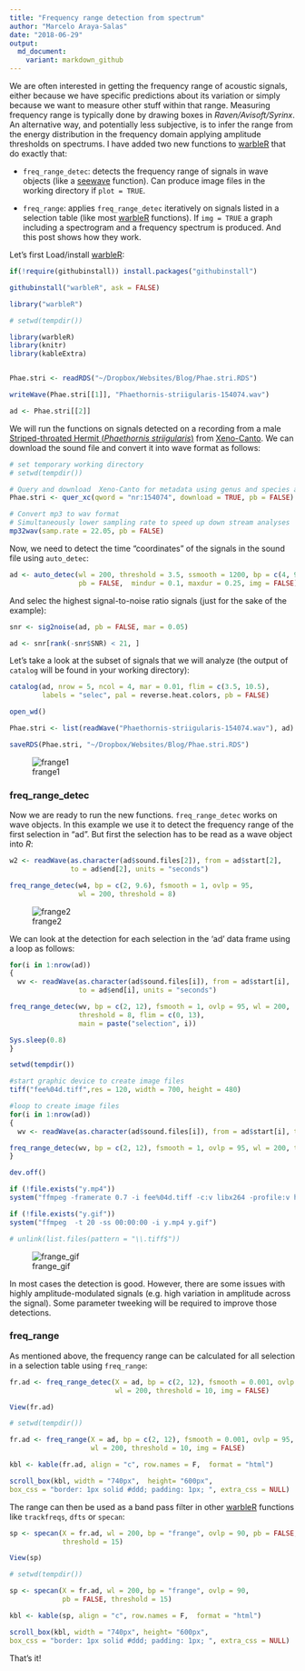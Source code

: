 ```yaml
---
title: "Frequency range detection from spectrum"
author: "Marcelo Araya-Salas"
date: "2018-06-29"
output: 
  md_document:
    variant: markdown_github
---
```


We are often interested in getting the frequency range of acoustic signals, either because we have specific predictions about its variation or simply because we want to measure other stuff within that range. Measuring frequency range is typically done by drawing boxes in *Raven/Avisoft/Syrinx*. An alternative way, and potentially less subjective, is to infer the range from the energy distribution in the frequency domain applying amplitude thresholds on spectrums. I have added two new functions to [warbleR](https://cran.r-project.org/package=warbleR) that do exactly that:

* `freq_range_detec`: detects the frequency range of signals in wave objects (like a [seewave](https://cran.r-project.org/package=seewave) function). Can produce image files in the working directory if `plot = TRUE`.

* `freq_range`: applies `freq_range_detec` iteratively on signals listed in a selection table (like most [warbleR](https://cran.r-project.org/package=warbleR) functions). If `img = TRUE` a graph including a spectrogram and a frequency spectrum is produced. And this post shows how they work.

 Let's first Load/install [warbleR](https://cran.r-project.org/package=warbleR):
 
```r

if(!require(githubinstall)) install.packages("githubinstall")

githubinstall("warbleR", ask = FALSE)

library("warbleR")

```

```r

# setwd(tempdir())

library(warbleR)
library(knitr)
library(kableExtra)


Phae.stri <- readRDS("~/Dropbox/Websites/Blog/Phae.stri.RDS")

writeWave(Phae.stri[[1]], "Phaethornis-striigularis-154074.wav")

ad <- Phae.stri[[2]]


```

We will run the functions on signals detected on a recording from a male [Striped-throated Hermit (*Phaethornis striigularis*)](https://neotropical.birds.cornell.edu/Species-Account/nb/species/stther2/overview) from [Xeno-Canto](http://xeno-canto.org). We can download the sound file and convert it into wave format as follows:

```r

# set temporary working directory
# setwd(tempdir())

# Query and download  Xeno-Canto for metadata using genus and species as keywords
Phae.stri <- quer_xc(qword = "nr:154074", download = TRUE, pb = FALSE)

# Convert mp3 to wav format
# Simultaneously lower sampling rate to speed up down stream analyses
mp32wav(samp.rate = 22.05, pb = FALSE)

```

Now, we need to detect the time "coordinates" of the signals in the sound file using `auto_detec`:

```r

ad <- auto_detec(wl = 200, threshold = 3.5, ssmooth = 1200, bp = c(4, 9.6), 
                 pb = FALSE,  mindur = 0.1, maxdur = 0.25, img = FALSE)

```

And selec the highest signal-to-noise ratio signals (just for the sake of the example):

```r
snr <- sig2noise(ad, pb = FALSE, mar = 0.05)

ad <- snr[rank(-snr$SNR) < 21, ]

```

Let's take a look at the subset of signals that we will analyze (the output of `catalog` will be found in your working directory):

```r

catalog(ad, nrow = 5, ncol = 4, mar = 0.01, flim = c(3.5, 10.5), 
        labels = "selec", pal = reverse.heat.colors, pb = FALSE)

open_wd()

```

```r

Phae.stri <- list(readWave("Phaethornis-striigularis-154074.wav"), ad)

saveRDS(Phae.stri, "~/Dropbox/Websites/Blog/Phae.stri.RDS")

```

![frange1](frange_catalog.png)

### freq_range_detec

Now we are ready to run the new functions. `freq_range_detec` works on wave objects. In this example we use it to detect the frequency range of the first selection in "ad". But first the selection has to be read as a wave object into *R*: 

```r

w2 <- readWave(as.character(ad$sound.files[2]), from = ad$start[2], 
               to = ad$end[2], units = "seconds")

freq_range_detec(w4, bp = c(2, 9.6), fsmooth = 1, ovlp = 95, 
                 wl = 200, threshold = 8)

```

![frange2](frange_freq_range_detec.png)

We can look at the detection for each selection in the 'ad' data frame using a loop as follows:

```r

for(i in 1:nrow(ad))
{
  wv <- readWave(as.character(ad$sound.files[i]), from = ad$start[i], 
                 to = ad$end[i], units = "seconds")

freq_range_detec(wv, bp = c(2, 12), fsmooth = 1, ovlp = 95, wl = 200, 
                 threshold = 8, flim = c(0, 13), 
                 main = paste("selection", i))

Sys.sleep(0.8)
}
```


```r

setwd(tempdir())

#start graphic device to create image files
tiff("fee%04d.tiff",res = 120, width = 700, height = 480)

#loop to create image files 
for(i in 1:nrow(ad))
{
  wv <- readWave(as.character(ad$sound.files[i]), from = ad$start[i], to = ad$end[i], units = "seconds")

freq_range_detec(wv, bp = c(2, 12), fsmooth = 1, ovlp = 95, wl = 200, threshold = 8, flim = c(0, 13), main = paste("selection", i))
}

dev.off()

if (!file.exists("y.mp4"))
system("ffmpeg -framerate 0.7 -i fee%04d.tiff -c:v libx264 -profile:v high -crf 2 -pix_fmt yuv420p y.mp4")

if (!file.exists("y.gif"))
system("ffmpeg  -t 20 -ss 00:00:00 -i y.mp4 y.gif")

# unlink(list.files(pattern = "\\.tiff$"))

```

![frange_gif](frange_2.gif)

In most cases the detection is good. However, there are some issues with highly amplitude-modulated signals (e.g. high variation in amplitude across the signal). Some parameter tweeking will be required to improve those detections. 


### freq_range

As mentioned above, the frequency range can be calculated for all selection in a selection table using `freq_range`:

```r

fr.ad <- freq_range_detec(X = ad, bp = c(2, 12), fsmooth = 0.001, ovlp = 95, 
                          wl = 200, threshold = 10, img = FALSE)

View(fr.ad)

```

```r
# setwd(tempdir())

fr.ad <- freq_range(X = ad, bp = c(2, 12), fsmooth = 0.001, ovlp = 95, 
                    wl = 200, threshold = 10, img = FALSE)

kbl <- kable(fr.ad, align = "c", row.names = F,  format = "html")

scroll_box(kbl, width = "740px",  height= "600px",
box_css = "border: 1px solid #ddd; padding: 1px; ", extra_css = NULL)

```

The range can then be used as a band pass filter in other [warbleR](https://cran.r-project.org/package=warbleR) functions like `trackfreqs`, `dfts` or `specan`:

```r

sp <- specan(X = fr.ad, wl = 200, bp = "frange", ovlp = 90, pb = FALSE, 
             threshold = 15)

View(sp)

```


```r
# setwd(tempdir())

sp <- specan(X = fr.ad, wl = 200, bp = "frange", ovlp = 90, 
             pb = FALSE, threshold = 15)

kbl <- kable(sp, align = "c", row.names = F,  format = "html")

scroll_box(kbl, width = "740px", height= "600px",
box_css = "border: 1px solid #ddd; padding: 1px; ", extra_css = NULL)

```

That's it!
